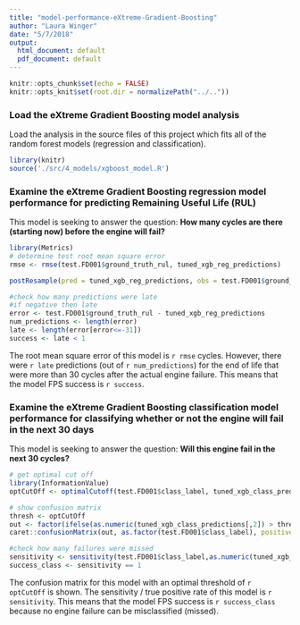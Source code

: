 ```yaml
---
title: "model-performance-eXtreme-Gradient-Boosting"
author: "Laura Winger"
date: "5/7/2018"
output:
  html_document: default
  pdf_document: default
---
```


```r
knitr::opts_chunk$set(echo = FALSE)
knitr::opts_knit$set(root.dir = normalizePath("../.."))
```

### Load the eXtreme Gradient Boosting model analysis

Load the analysis in the source files of this project which fits all of the random forest models (regression and classification).

```r
library(knitr)
source('./src/4_models/xgboost_model.R')
```



### Examine the eXtreme Gradient Boosting regression model performance for predicting Remaining Useful Life (RUL)

This model is seeking to answer the question: **How many cycles are there (starting now) before the engine will fail?**

```r
library(Metrics)
# determine test root mean square error
rmse <- rmse(test.FD001$ground_truth_rul, tuned_xgb_reg_predictions)

postResample(pred = tuned_xgb_reg_predictions, obs = test.FD001$ground_truth_rul)

#check how many predictions were late
#if negative then late
error <- test.FD001$ground_truth_rul - tuned_xgb_reg_predictions
num_predictions <- length(error)
late <- length(error[error<=-31])
success <- late < 1
```

The root mean square error of this model is `r rmse` cycles. However, there were `r late` predictions (out of `r num_predictions`) for the end of life that were more than 30 cycles after the actual engine failure. This means that the model FPS success is `r success`.



### Examine the eXtreme Gradient Boosting classification model performance for classifying whether or not the engine will fail in the next 30 days

This model is seeking to answer the question: **Will this engine fail in the next 30 cycles?**

```r

# get optimal cut off
library(InformationValue)
optCutOff <- optimalCutoff(test.FD001$class_label, tuned_xgb_class_predictions[,2],optimiseFor = "misclasserror")[1] 

# show confusion matrix
thresh <- optCutOff
out <- factor(ifelse(as.numeric(tuned_xgb_class_predictions[,2]) > thresh, 1, 0), levels = c(0, 1))
caret::confusionMatrix(out, as.factor(test.FD001$class_label), positive = '1')

#check how many failures were missed
sensitivity <- sensitivity(test.FD001$class_label,as.numeric(tuned_xgb_class_predictions[,2]), threshold = optCutOff)
success_class <- sensitivity == 1

```

The confusion matrix for this model with an optimal threshold of `r optCutOff`  is shown. The sensitivity / true positive rate of this model is `r sensitivity`. This means that the model FPS success is `r success_class` because no engine failure can be misclassified (missed).
